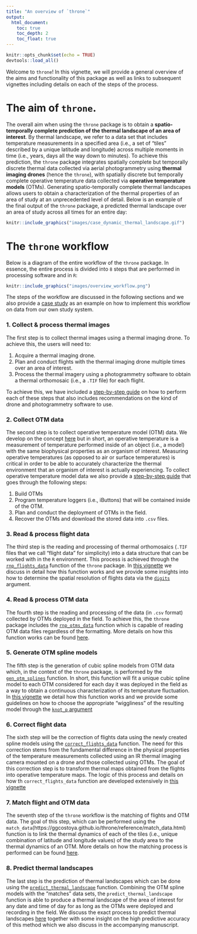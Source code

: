 ```yaml
---
title: "An overview of `throne`"
output:
  html_document:
    toc: true
    toc_depth: 2
    toc_float: true
---
```

```r
knitr::opts_chunk$set(echo = TRUE)
devtools::load_all()
```

Welcome to `throne`! In this vignette, we will provide a general overview of the aims and functionality of this package as well as links to subsequent vignettes including details on each of the steps of the process. 

# The aim of `throne`. 

The overall aim when using the `throne` package is to obtain a **spatio-temporally complete prediction of the thermal landscape of an area of interest**. By thermal landscape, we refer to a data set that includes temperature measurements in a specified area (i.e., a set of "tiles" described by a unique latitude and longitude) across multiple moments in time (i.e., years, days all the way down to minutes). To achieve this prediction, the `throne` package integrates spatially complete but temporally discrete thermal data collected via aerial photogrammetry using **thermal imaging drones** (hence the `throne`), with spatially discrete but temporally complete operative temperature data collected via **operative temperature models** (OTMs). Generating spatio-temporally complete thermal landscapes allows users to obtain a characterization of the thermal properties of an area of study at an unprecedented level of detail. Below is an example of the final output of the `throne` package, a predicted thermal landscape over an area of study across all times for an entire day: 

```r
knitr::include_graphics("images/case_dynamic_thermal_landscape.gif")
```

# The `throne` workflow

Below is a diagram of the entire workflow of the `throne` package. In essence, the entire process is divided into `8` steps that are performed in processing software and in `R`: 

```r
knitr::include_graphics("images/overview_workflow.png")
```

The steps of the workflow are discussed in the following sections and we also provide a [case study](https://ggcostoya.github.io/throne/articles/case_study.html) as an example on how to implement this workflow on data from our own study system.

### **1. Collect & process thermal images**

The first step is to collect thermal images using a thermal imaging drone. To achieve this, the users will need to:

1. Acquire a thermal imaging drone. 
2. Plan and conduct flights with the thermal imaging drone multiple times over an area of interest. 
3. Process the thermal imagery using a photogrammetry software to obtain a thermal orthomosaic (i.e., a `.TIF` file) for each flight. 

To achieve this, we have included a [step-by-step guide](https://ggcostoya.github.io/throne/articles/drone_setup.html) on how to perform each of these steps that also includes recommendations on the kind of drone and photogrammetry software to use. 

### **2. Collect OTM data**

The second step is to collect operative temperature model (OTM) data. We develop on the concept [here](https://ggcostoya.github.io/throne/articles/otm_setup.html#building-otms) but in short, an operative temperature is a measurement of temperature performed inside of an object (i.e., a model) with the same biophysical properties as an organism of interest. Measuring operative temperatures (as opposed to air or surface temperatures) is critical in order to be able to accurately characterize the thermal environment that an organism of interest is actually experiencing. To collect operative temperature model data we also provide a [step-by-step guide](https://ggcostoya.github.io/throne/articles/otm_setup.html) that goes through the following steps: 

1. Build OTMs
2. Program temperature loggers (i.e., iButtons) that will be contained inside of the OTM.
3. Plan and conduct the deployment of OTMs in the field. 
4. Recover the OTMs and download the stored data into `.csv` files. 

### **3. Read & process flight data**

The third step is the reading and processing of thermal orthomosaics (`.TIF` files that we call "flight data" for simplicity) into a data structure that can be worked with in the `R` environment. This process is achieved through the [`rnp_flights_data`](https://ggcostoya.github.io/throne/reference/rnp_flights_data.html) function of the `throne` package. In [this vignette](https://ggcostoya.github.io/throne/articles/rnp_flights_data.html) we discuss in detail how this function works and we provide some insights into how to determine the spatial resolution of flights data via the [`digits`](https://ggcostoya.github.io/throne/articles/rnp_flights_data.html#digits) argument. 

### **4. Read & process OTM data**

The fourth step is the reading and processing of the data (in `.csv` format) collected by OTMs deployed in the field. To achieve this, the `throne` package includes the [`rnp_otms_data`](https://ggcostoya.github.io/throne/reference/rnp_otms_data.html) function which is capable of reading OTM data files regardless of the formatting. More details on how this function works can be found [here](https://ggcostoya.github.io/throne/articles/rnp_otms_data_gen_otm_splines.html#how-the-rnp_otms_data-function-works).

### **5. Generate OTM spline models**

The fifth step is the generation of cubic spline models from OTM data which, in the context of the `throne` package, is performed by the [`gen_otm_splines`](https://ggcostoya.github.io/throne/reference/gen_otm_splines.html) function. In short, this function will fit a unique cubic spline model to each OTM considered for each day it was deployed in the field as a way to obtain a continuous characterization of its temperature fluctuation. In [this vignette](https://ggcostoya.github.io/throne/articles/rnp_otms_data_gen_otm_splines.html#how-the-rnp_otms_data-function-works) we detail how this function works and we provide some guidelines on how to choose the appropriate "wiggliness" of the resulting model through the [`knot_p` argument](https://ggcostoya.github.io/throne/articles/rnp_otms_data_gen_otm_splines.html#choosing-the-appropriate-knot_p-value-)

### **6. Correct flight data**

The sixth step will be the correction of flights data using the newly created spline models using the [`correct_flights_data`](https://ggcostoya.github.io/throne/articles/correcting_flight_data.html) function. The need for this correction stems from the fundamental difference in the physical properties of the temperature measurements collected using an IR thermal imaging camera mounted on a drone and those collected using OTMs. The goal of this correction step is to transform thermal maps obtained from the flights into operative temperature maps. The logic of this process and details on how th `correct_flights_data` function are developed extensively in [this vignette](https://ggcostoya.github.io/throne/articles/correcting_flight_data.html#overview)

### **7. Match flight and OTM data**

The seventh step of the `throne` workflow is the matching of flights and OTM data. The goal of this step, which can be performed using the `match_data`(https://ggcostoya.github.io/throne/reference/match_data.html) function is to link the thermal dynamics of each of the tiles (i.e., unique combination of latitude and longitude values) of the study area to the thermal dynamics of an OTM. More details on how the matching process is performed can be found [here](https://ggcostoya.github.io/throne/articles/predicting_thermal_landscapes.html#the-match_data-function). 

### **8. Predict thermal landscapes**

The last step is the prediction of thermal landscapes which can be done using the [`predict_thermal_landscape`](https://ggcostoya.github.io/throne/reference/predict_thermal_landscape.html) function. Combining the OTM spline models with the "matches" data sets, the `predict_thermal_landscape` function is able to produce a thermal landscape of the area of interest for any date and time of day for as long as the OTMs were deployed and recording in the field. We discuss the exact process to predict thermal landscapes [here](https://ggcostoya.github.io/throne/articles/predicting_thermal_landscapes.html#predicting-thermal-landscapes) together with some insight on the high predictive accuracy of this method which we also discuss in the accompanying manuscript. 




